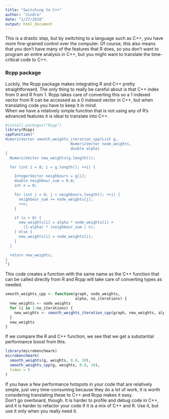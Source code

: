 ```yaml
---
title: "Switching to C++"
author: "Jindra"
date: "1/27/2018"
output: html_document
---
```


This is a drastic step, but by switching to a language such as C++, you have more fine-grained control over the computer. Of course, this also means that you don’t have many of the features that R does, so you don’t want to program an entire analysis in C++, but you might want to translate the time-critical code to C++.

### Rcpp package
Luckily, the Rcpp package makes integrating R and C++ pretty straightforward. The only thing to really be careful about is that C++ index from 0 and R from 1. Rcpp takes care of converting this so a 1 indexed vector from R can be accessed as a 0 indexed vector in C++, but when translating code you have to keep it in mind.  
When we have a relatively simple function that is not using any of R’s advanced features it is ideal to translate into C++.  
```r
#install.packages("Rcpp")
library(Rcpp)
cppFunction("
NumericVector smooth_weights_iteration_cpp(List g,
                             NumericVector node_weights,
                             double alpha)
{
  NumericVector new_weights(g.length());

  for (int i = 0; i < g.length(); ++i) {

    IntegerVector neighbours = g[i];
    double neighbour_sum = 0.0;
    int n = 0;

    for (int j = 0; j < neighbours.length(); ++j) {
      neighbour_sum += node_weights[j];
      ++n;
    }

    if (n > 0) {
      new_weights[i] = alpha * node_weights[i] +
        (1-alpha) * (neighbour_sum / n);
    } else {
      new_weights[i] = node_weights[i];
    }
  }

  return new_weights;
}
")
```

This code creates a function with the same name as the C++ function that can be called directly from R and Rcpp will take care of converting types as needed.
```r
smooth_weights_cpp <- function(graph, node_weights,
                               alpha, no_iterations) {
  new_weights <- node_weights
  for (i in 1:no_iterations) {
    new_weights <- smooth_weights_iteration_cpp(graph, new_weights, alpha)
  }
  new_weights
}
```

If we compare the R and C++ function, we see that we get a substantial performance boost from this.  
```r
library(microbenchmark)
microbenchmark(
  smooth_weights(g, weights, 0.8, 10),
  smooth_weights_cpp(g, weights, 0.8, 10),
  times = 5
)
```


If you have a few performance hotspots in your code that are relatively simple, just very time-consuming because they do a lot of work, it is worth considering translating these to C++ and Rcpp makes it easy.  
Don’t go overboard, though. It is harder to profile and debug code in C++, and it is harder to refactor your code if it is a mix of C++ and R. Use it, but use it only when you really need it.
